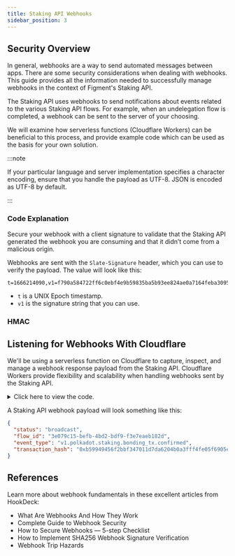 ```yaml
---
title: Staking API Webhooks
sidebar_position: 3
---
```




## Security Overview

In general, webhooks are a way to send automated messages between apps.
There are some security considerations when dealing with webhooks.
This guide provides all the information needed to successfully manage webhooks in the context of Figment's Staking API.

The Staking API uses webhooks to send notifications about events related to the various Staking API flows.
For example, when an undelegation flow is completed, a webhook can be sent to the server of your choosing.

We will examine how serverless functions (Cloudflare Workers) can be beneficial to this process, and provide example code which can be used as the basis for your own solution.

:::note

If your particular language and server implementation specifies a character encoding, ensure that you handle the payload as UTF-8.
JSON is encoded as UTF-8 by default.

:::

<!-- <details><summary>Click here for more details</summary>

Click on the thumbnail image below to view a demonstration recording on ASCIInema (this will open a new tab):
<a href="https://asciinema.org/a/HaZ78Y4wuzJV7ohfmCaNDceW0?autoplay=1"><img src="https://asciinema.org/a/HaZ78Y4wuzJV7ohfmCaNDceW0.png" width="700" className="shadow--tl inline-image"/></a>

</details> -->

### Code Explanation

Secure your webhook with a client signature to validate that the Staking API generated the webhook you are consuming and that it didn’t come from a malicious origin.

Webhooks are sent with the `Slate-Signature` header, which you can use to verify the payload. The value will look like this:

```text
t=1666214090,v1=f790a584722ff6c0ebf4e9b59835ba5b93ee824ae0a7164feba30953d6b52cee
```

- `t` is a UNIX Epoch timestamp.
- `v1` is the signature string that you can use.

### HMAC

## Listening for Webhooks With Cloudflare

We'll be using a serverless function on Cloudflare to capture, inspect, and manage a webhook response payload from the Staking API.
Cloudflare Workers provide flexibility and scalability when handling webhooks sent by the Staking API.

<details><summary>Click here to view the code.</summary>

```js title="Example Cloudflare Worker"
"use strict";
(() => {
  // src/index.ts
  addEventListener("fetch", (event) => {
    event.respondWith(handleRequest(event.request));
  });
  async function handleRequest(request) {
    const headers = request.headers;
    const data = await request.json();
    try {
      if (data) {
        console.log(WEBHOOK_SECRET);

        let sig = headers.get("Slate-Signature");
        console.log(sig);
        let splitsig = sig.split(",");
        console.log("sigsplit", splitsig);
        var uint8array = new TextEncoder().encode(WEBHOOK_SECRET);
        var uint8 = new TextEncoder().encode(splitsig[1]);
        var uint = new TextEncoder().encode(JSON.stringify(data));

        let akey = uint8array;
        console.log(akey);
        console.log(uint8);
        console.log("Encoded data:", uint);
        let ckey = await crypto.subtle.importKey(
          "raw",
          akey,
          { name: "HMAC", hash: "SHA-256" },
          false,
          ["verify"]
        );
        let hmac = await crypto.subtle.verify("HMAC", ckey, uint8, uint);

        console.log("Should be true: ", hmac);

        for (const [key, value] of Object.entries(data)) {
          console.log(`${key}: ${value}`);
        }
        console.log("Request Headers:\n");
        for (var pair of request.headers.entries()) {
          console.log(pair[0] + ": " + pair[1]);
        }
        console.log("Incoming payload:", data);
        return new Response(JSON.stringify(data, null, 2), {
          headers: { "content-type": "text/plain" },
        });
      }
    } catch (error) {
      console.log(error);
      return new Response(error, { headers: { "content-type": "text/plain" } });
    }
  }
})();
//# sourceMappingURL=index.js.map
```

</details>

A Staking API webhook payload will look something like this:

```json title="Sample Staking API Webhook Payload"
{
  "status": "broadcast",
  "flow_id": "3e079c15-befb-4bd2-bdf9-f3e7eaeb182d",
  "event_type": "v1.polkadot.staking.bonding_tx.confirmed",
  "transaction_hash": "0xb59949456f2bbf347011d7da6204b0a3fff4fe05f6905e1bef533e482e9bf346"
}
```

## References

Learn more about webhook fundamentals in these excellent articles from HookDeck:

- <Link to="https://hookdeck.com/webhooks/guides/what-are-webhooks-how-they-work">
    What Are Webhooks And How They Work
  </Link>
- <Link to="https://hookdeck.com/webhooks/guides/complete-guide-to-webhook-security">
    Complete Guide to Webhook Security
  </Link>
- <Link to="https://hookdeck.com/webhooks/guides/webhooks-security-checklist">
    How to Secure Webhooks &mdash; 5-step Checklist
  </Link>
- <Link to="https://hookdeck.com/webhooks/guides/how-to-implement-sha256-webhook-signature-verification">
    How to Implement SHA256 Webhook Signature Verification
  </Link>
- <Link to="https://cjav.dev/posts/webhook-trip-hazards/">
    Webhook Trip Hazards
  </Link>
